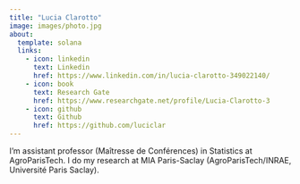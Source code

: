 ```yaml
---
title: "Lucia Clarotto"
image: images/photo.jpg
about:
  template: solana
  links:
    - icon: linkedin
      text: Linkedin
      href: https://www.linkedin.com/in/lucia-clarotto-349022140/
    - icon: book
      text: Research Gate
      href: https://www.researchgate.net/profile/Lucia-Clarotto-3
    - icon: github
      text: Github
      href: https://github.com/luciclar
---
```


I'm assistant professor (Maîtresse de Conférences) in Statistics at AgroParisTech. 
I do my research at MIA Paris-Saclay (AgroParisTech/INRAE, Université Paris Saclay).
